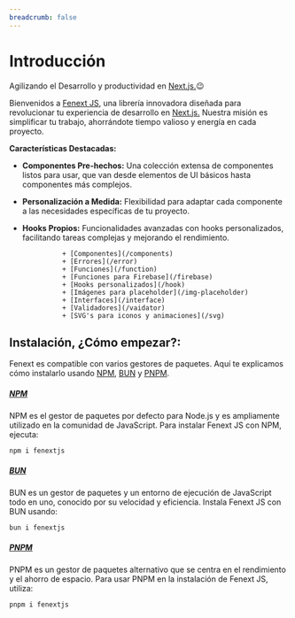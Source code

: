 ```yaml
---
breadcrumb: false
---
```



<Logo className="strong" />

# Introducción

Agilizando el Desarrollo y productividad en [Next.js.](https://nextjs.org/)😉

Bienvenidos a [Fenext JS](https://www.npmjs.com/package/fenextjs), una librería innovadora diseñada para revolucionar tu experiencia de desarrollo en [Next.js.](https://nextjs.org/) Nuestra misión es simplificar tu trabajo, ahorrándote tiempo valioso y energía en cada proyecto.

**Características Destacadas:**

- **Componentes Pre-hechos:** Una colección extensa de componentes listos para usar, que van desde elementos de UI básicos hasta componentes más complejos.
- **Personalización a Medida:** Flexibilidad para adaptar cada componente a las necesidades específicas de tu proyecto.
- **Hooks Propios:** Funcionalidades avanzadas con hooks personalizados, facilitando tareas complejas y mejorando el rendimiento.

                + [Componentes](/components)
                + [Errores](/error)
                + [Funciones](/function)
                + [Funciones para Firebase](/firebase)
                + [Hooks personalizados](/hook)
                + [Imágenes para placeholder](/img-placeholder)
                + [Interfaces](/interface)
                + [Validadores](/vaidator)
                + [SVG's para iconos y animaciones](/svg)

## Instalación, ¿Cómo empezar?:

Fenext es compatible con varios gestores de paquetes. Aquí te explicamos cómo instalarlo usando [NPM](https://www.npmjs.com/), [BUN](https://bun.sh/) y [PNPM](https://pnpm.io/).

##### [NPM](https://www.npmjs.com/)

NPM es el gestor de paquetes por defecto para Node.js y es ampliamente utilizado en la comunidad de JavaScript. Para instalar Fenext JS con NPM, ejecuta:

```code copy
npm i fenextjs
```

##### [BUN](https://bun.sh/)

BUN es un gestor de paquetes y un entorno de ejecución de JavaScript todo en uno, conocido por su velocidad y eficiencia. Instala Fenext JS con BUN usando:

```code copy
bun i fenextjs
```

##### **[PNPM](https://pnpm.io/)**

PNPM es un gestor de paquetes alternativo que se centra en el rendimiento y el ahorro de espacio. Para usar PNPM en la instalación de Fenext JS, utiliza:

```code copy
pnpm i fenextjs
```
